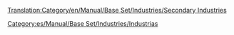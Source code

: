 [[Translation:Category/en/Manual/Base Set/Industries/Secondary Industries]]


[[Category:es/Manual/Base Set/Industries/Industrias]]